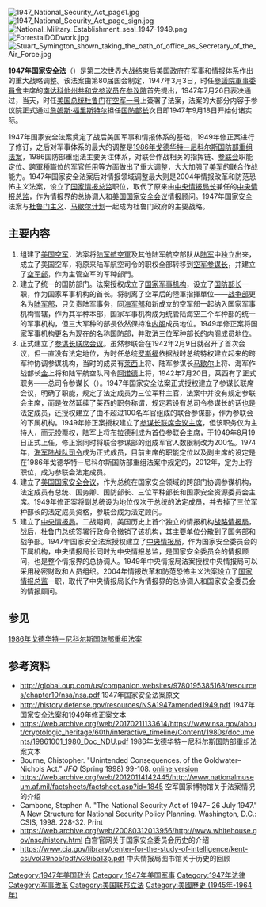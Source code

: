 {{Infobox U.S. legislation
| shorttitle      = 1947年国家安全法
| othershorttitles=
| longtitle       = An Act to promote the national security by providing for a Secretary of Defense; for a National Military Establishment; for a Department of the Army, a Department of the Navy, a Department of the Air Force; and for the coordination of the activities of the National Military Establishment with other departments and agencies of the Government concerned with the national security.
| colloquialacronym         = 
| nickname        = 
| enacted by      = 第80届
| effective date  = 1947年7月26日
| public law url  = https://web.archive.org/web/20140918193839/http://www.intelligence.senate.gov/nsact1947.pdf
| cite public law = 80-253
| cite statutes at large = 
| acts amended    = 1949年修正案
| acts repealed   = 
| title amended   = 
| sections created = 
| sections amended = 
| leghisturl      =
| introducedin    = 参议院
| introducedbill  = {{USBill|80|S.|758}}
| introducedby    = [[南达科他州|南达科他州]][[共和黨_(美國)|共和党]][[参议员|参议员]]{{tsl|en|John Chandler Gurney|约翰·格尼}}
| introduceddate  = 1947年3月3日
| committees      = 
| passedbody1     = 
| passeddate1     = 
| passedvote1     = 
| passedbody2     = 
| passedas2       = <!-- used if the second body changes the name of the legislation -->
| passeddate2     = 
| passedvote2     = 
| conferencedate  = 
| passedbody3     = 
| passeddate3     = 
| passedvote3     = 
| agreedbody3     = <!-- used when the other body agrees without going into committee -->
| agreeddate3     = <!-- used when the other body agrees without going into committee -->
| agreedvote3     = <!-- used when the other body agrees without going into committee -->
| agreedbody4     = <!-- used if agreedbody3 further amends legislation -->
| agreeddate4     = <!-- used if agreedbody3 further amends legislation -->
| agreedvote4     = <!-- used if agreedbody3 further amends legislation -->
| passedbody4     = 
| passeddate4     = 
| passedvote4     = 
| signedpresident = [[哈里·S·杜鲁门|哈里·S·杜鲁门]]
| signeddate      = 1947年7月26日
| unsignedpresident = <!-- used when passed without presidential signing -->
| unsigneddate    = <!-- used when passed without presidential signing -->
| vetoedpresident = <!-- used when passed by overriding presidential veto -->
| vetoeddate      = <!-- used when passed by overriding presidential veto -->
| overriddenbody1 = <!-- used when passed by overriding presidential veto -->
| overriddendate1 = <!-- used when passed by overriding presidential veto -->
| overriddenvote1 = <!-- used when passed by overriding presidential veto -->
| overriddenbody2 = <!-- used when passed by overriding presidential veto -->
| overriddendate2 = <!-- used when passed by overriding presidential veto -->
| overriddenvote2 = <!-- used when passed by overriding presidential veto -->
| amendments      = 
| SCOTUS cases    = 
}}

[[File:1947_National_Security_Act_page1.jpg|thumb]]
[[File:1947_National_Security_Act_page_sign.jpg|thumb]]
[[File:National_Military_Establishment_seal_1947-1949.png|thumb]]
[[File:ForrestalDODwork.jpg|thumb]]
[[File:Stuart_Symington_shown_taking_the_oath_of_office_as_Secretary_of_the_Air_Force.jpg|thumb]]

'''1947年国家安全法'''（{{lang-en|'''National Security Act of 1947'''}}）是[[第二次世界大战|第二次世界大战]]结束后[[美國聯邦政府|美国政府]]在[[军事|军事]]和[[情报|情报]]体系作出的重大战略调整。该法案由第80届国会制定，1947年3月3日，时任[[美國參議院軍事委員會|參議院軍事委員會]]主席的[[南达科他州|南达科他州]][[共和黨_(美國)|共和党]][[参议员|参议员]]{{tsl|en|John Chandler Gurney|约翰·格尼}}在[[参议院|参议院]]首先提出，1947年7月26日表决通过，当天，时任[[美国总统|美国总统]][[哈里·S·杜鲁门|杜鲁门]]在[[空军一号|空军一号]]上簽署了法案，法案的大部分内容于参议院正式通过[[詹姆斯·福里斯特尔|詹姆斯·福里斯特尔]]担任[[美国国防部长|国防部长]]次日即1947年9月18日开始付诸实际。

1947年国家安全法案奠定了战后美国军事和情报体系的基础，1949年修正案进行了修订，之后对军事体系的最大的调整是[[戈德华特－尼科尔斯国防部重构法案|1986年戈德华特－尼科尔斯国防部重组法案]]，1986国防部重组法主要关注{{tsl|en|Joint warfare|联合作战}}体系，对联合作战相关的指挥链、[[参谋长联席会议|参联会]]职能定位、跨軍種職位的军官任用等方面做出了重大调整，大大加强了[[美军|美军]]的联合作战能力。1947年国家安全法案后对情报领域调整最大则是2004年情报改革和防范恐怖主义法案，设立了[[国家情报总监|国家情报总监]]职位，取代了原来由[[中央情报局长|中央情报局长]]兼任的[[中央情报总监|中央情报总监]]，作为情报界的总协调人和[[美国国家安全会议|美国国家安全会议]]情报顾问。1947年国家安全法案与[[杜鲁门主义|杜鲁门主义]]、[[马歇尔计划|马歇尔计划]]一起成为杜鲁门政府的主要战略。

==主要内容==
# 组建了[[美国空军|美国空军]]，法案将[[美國陸軍航空軍|陆军航空軍]]及其他陆军航空部队从[[美国陆军|陆军]]中独立出来，成立了美国空军，将原来陆军航空司令的职权全部转移到[[美国空军参谋长|空军参谋长]]，并建立了[[美國空軍部|空军部]]，作为主管空军的军种部門。
# 建立了统一的国防部门。法案授权成立了[[美国国防部|国家军事机构]]，设立了[[美国国防部长|国防部长]]一职，作为国家军事机构的首长。将剥离了空军后的陸軍指揮單位——[[美国战争部|战争部]]更名为[[美国陆军部|陆军部]]，只负责陆军事务，同[[美国海军部|海军部]]和新成立的空军部一起纳入国家军事机构管辖，作为其军种本部，国家军事机构成为统管陆海空三个军种部的统一的军事机构，但三大军种的部長依然保持准[[美国内阁|内阁]]成员地位。1949年修正案将国家军事机构更名为现在的名称国防部，并取消三位军种部长的内阁成员地位。
# 正式建立了[[参谋长联席会议|参谋长联席会议]]。虽然参联会在1942年2月9日就召开了首次会议，但一直没有法定地位，为时任总统[[富兰克林·德拉诺·罗斯福|罗斯福]]依据战时总统特权建立起来的跨军种协调参谋机构，当时的成员有[[威廉·D·莱希|莱西]]上将、陆军参谋长[[乔治·卡特莱特·马歇尔|马歇尔]]上将、海军作战部长[[恩斯特·金恩|金]]上将和陆军航空队司令[[亨利·阿诺德|阿诺德]]上将，1942年7月20日，莱西有了正式职务——总司令参谋长（{{lang|en|Chief of Staff to the Commander in Chief}}）。1947年国家安全法案正式授权建立了参谋长联席会议，明确了职能，规定了法定成员为三位军种主官，法案中并没有规定参联会主席，而是依然延续了莱西的职务称谓，规定若设有总司令参谋长的话也是法定成员，还授权建立了由不超过100名军官组成的联合参谋部，作为参联会的下属机构。1949年修正案授权建立了[[参谋长联席会议主席|参谋长联席会议主席]]，但该职务仅为主持人，而无投票权，陆军上将[[奥马尔·布拉德利|布拉德利]]成为首位参联会主席，于1949年8月19日正式上任，修正案同时将联合参谋部的组成军官人数限制改为200名。1974年，[[美国海军陆战队司令|海军陆战队司令]]成为正式成员，目前主席的职能定位以及副主席的设定是在1986年戈德华特－尼科尔斯国防部重组法案中规定的，2012年，{{tsl|en|Chief of the National Guard Bureau|国民警卫局长}}定为上将职位，成为参联会法定成员。
# 建立了[[美国国家安全会议|美国国家安全会议]]，作为总统在国家安全领域的跨部门协调参谋机构，法定成员有总统、国务卿、国防部长、三位军种部长和国家安全资源委员会主席。1949年修正案将副总统设为地位仅次于总统的法定成员，并去掉了三位军种部长的法定成员资格，参联会成为法定顾问。
# 建立了[[中央情报局|中央情报局]]。二战期间，美国历史上首个独立的情报机构[[战略情报局|战略情报局]]，战后，杜鲁门总统签署行政命令撤销了该机构，其主要单位分散到了国务部和战争部。1947年国家安全法案授权建立了[[中央情报局|中央情报局]]，作为国家安全委员会的下属机构，中央情报局长同时为中央情报总监，是国家安全委员会的情报顾问，也是整个情报界的总协调人。1949年中央情报局法案授权中央情报局可以采用秘密财政和人员组织。2004年情报改革和防范恐怖主义法案设立了[[国家情报总监|国家情报总监]]一职，取代了中央情报局长作为情报界的总协调人和国家安全委员会的情报顾问。

==参见==
[[戈德华特－尼科尔斯国防部重构法案|1986年戈德华特－尼科尔斯国防部重组法案]]


==参考资料==
* http://global.oup.com/us/companion.websites/9780195385168/resources/chapter10/nsa/nsa.pdf{{Wayback|url=http://global.oup.com/us/companion.websites/9780195385168/resources/chapter10/nsa/nsa.pdf |date=20150213062458 }} 1947年国家安全法案原文
* http://history.defense.gov/resources/NSA1947amended1949.pdf{{dead link|date=十一月 2017 |bot=InternetArchiveBot }} 1947年国家安全法案和1949年修正案文本
* https://web.archive.org/web/20170211133614/https://www.nsa.gov/about/cryptologic_heritage/60th/interactive_timeline/Content/1980s/documents/19861001_1980_Doc_NDU.pdf 1986年戈德华特－尼科尔斯国防部重组法案文本
* Bourne, Chistopher. "Unintended Consequences. of the Goldwater–Nichols Act."  ''JFQ'' (Spring 1998) 99-108. [http://www.dtic.mil/dtic/tr/fulltext/u2/a525942.pdf  online version]{{Wayback|url=http://www.dtic.mil/dtic/tr/fulltext/u2/a525942.pdf |date=20170501111043 }}
* https://web.archive.org/web/20120114142445/http://www.nationalmuseum.af.mil/factsheets/factsheet.asp?id=1845 空军国家博物馆关于法案情况的介绍
* Cambone, Stephen A. "The National Security Act of 1947– 26 July 1947." A New Structure for National Security Policy Planning. Washington, D.C.: CSIS, 1998. 228-32. Print
* https://web.archive.org/web/20080312013956/http://www.whitehouse.gov/nsc/history.html 白宫官网关于国家安全委员会历史的介绍
* https://www.cia.gov/library/center-for-the-study-of-intelligence/kent-csi/vol39no5/pdf/v39i5a13p.pdf{{Wayback|url=https://www.cia.gov/library/center-for-the-study-of-intelligence/kent-csi/vol39no5/pdf/v39i5a13p.pdf |date=20201017235152 }} 中央情报局图书馆关于历史的回顾

{{US military navbox}}

{{Authority control}}
[[Category:1947年美国政治|Category:1947年美国政治]]
[[Category:1947年美国军事|Category:1947年美国军事]]
[[Category:1947年法律|Category:1947年法律]]
[[Category:军事改革|Category:军事改革]]
[[Category:美国联邦立法|Category:美国联邦立法]]
[[Category:美國歷史_(1945年-1964年)|Category:美國歷史 (1945年-1964年)]]